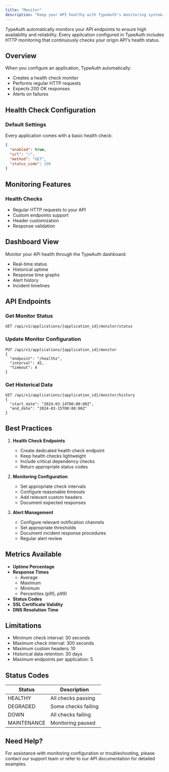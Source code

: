 ```yaml
---
title: "Monitor"
description: "Keep your API healthy with TypeAuth's monitoring system. Track uptime, response times, and receive alerts via email about potential issues in real-time."
---
```


TypeAuth automatically monitors your API endpoints to ensure high availability and reliability. Every application configured in TypeAuth includes HTTP monitoring that continuously checks your origin API's health status.

## Overview

When you configure an application, TypeAuth automatically:
- Creates a health check monitor
- Performs regular HTTP requests
- Expects 200 OK responses
- Alerts on failures

## Health Check Configuration

### Default Settings

Every application comes with a basic health check:
```json
{
  "enabled": true,
  "url": "/",
  "method": "GET",
  "status_code": 200
}
```

## Monitoring Features

### Health Checks
- Regular HTTP requests to your API
- Custom endpoints support
- Header customization
- Response validation


## Dashboard View

Monitor your API health through the TypeAuth dashboard:
- Real-time status
- Historical uptime
- Response time graphs
- Alert history
- Incident timelines

## API Endpoints

### Get Monitor Status
```http
GET /api/v1/applications/{application_id}/monitor/status
```

### Update Monitor Configuration
```http
PUT /api/v1/applications/{application_id}/monitor
{
  "endpoint": "/healthz",
  "interval": 45,
  "timeout": 4
}
```

### Get Historical Data
```http
GET /api/v1/applications/{application_id}/monitor/history
{
  "start_date": "2024-03-14T00:00:00Z",
  "end_date": "2024-03-15T00:00:00Z"
}
```

## Best Practices

1. **Health Check Endpoints**
   - Create dedicated health check endpoint
   - Keep health checks lightweight
   - Include critical dependency checks
   - Return appropriate status codes

2. **Monitoring Configuration**
   - Set appropriate check intervals
   - Configure reasonable timeouts
   - Add relevant custom headers
   - Document expected responses

3. **Alert Management**
   - Configure relevant notification channels
   - Set appropriate thresholds
   - Document incident response procedures
   - Regular alert review



## Metrics Available

- **Uptime Percentage**
- **Response Times**
  - Average
  - Maximum
  - Minimum
  - Percentiles (p95, p99)
- **Status Codes**
- **SSL Certificate Validity**
- **DNS Resolution Time**

## Limitations

- Minimum check interval: 30 seconds
- Maximum check interval: 300 seconds
- Maximum custom headers: 10
- Historical data retention: 30 days
- Maximum endpoints per application: 5

## Status Codes

| Status | Description |
|--------|-------------|
| HEALTHY | All checks passing |
| DEGRADED | Some checks failing |
| DOWN | All checks failing |
| MAINTENANCE | Monitoring paused |


## Need Help?

For assistance with monitoring configuration or troubleshooting, please contact our support team or refer to our API documentation for detailed examples.
